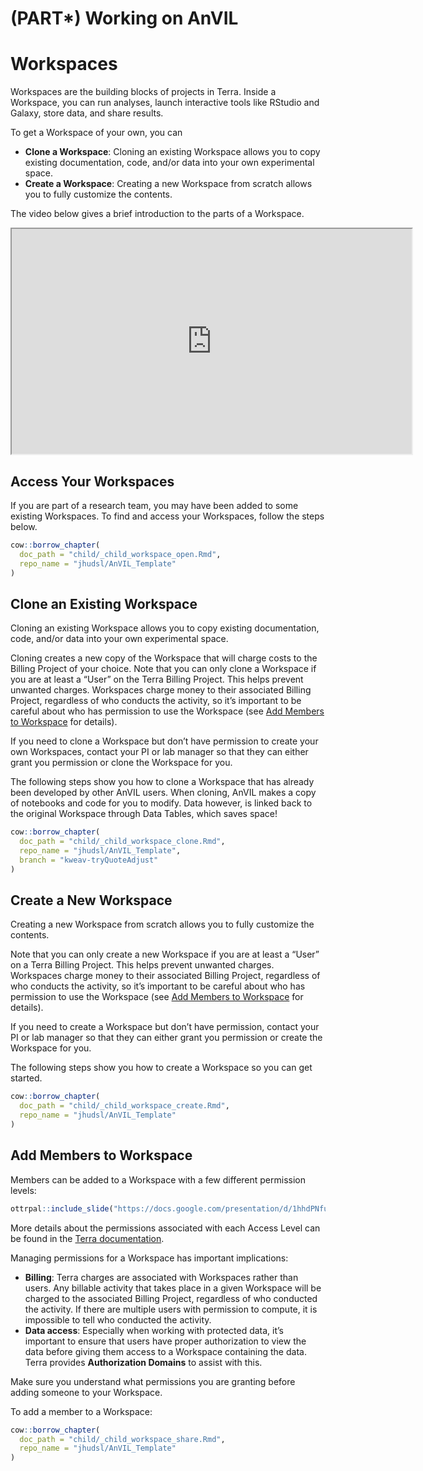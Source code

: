# (PART\*) Working on AnVIL {-}

# Workspaces

Workspaces are the building blocks of projects in Terra. Inside a Workspace, you can run analyses, launch interactive tools like RStudio and Galaxy, store data, and share results. 

To get a Workspace of your own, you can

- **Clone a Workspace**: Cloning an existing Workspace allows you to copy existing documentation, code, and/or data into your own experimental space.
- **Create a Workspace**: Creating a new Workspace from scratch allows you to fully customize the contents.

The video below gives a brief introduction to the parts of a Workspace.

<iframe src="https://drive.google.com/file/d/18WUmQfDnulHdaMlrH0Eh6kwIP3zTkaqp/preview" width="640" height="360" allow="autoplay"></iframe>

## Access Your Workspaces

If you are part of a research team, you may have been added to some existing Workspaces.  To find and access your Workspaces, follow the steps below.


```r
cow::borrow_chapter(
  doc_path = "child/_child_workspace_open.Rmd",
  repo_name = "jhudsl/AnVIL_Template"
)
```

## Clone an Existing Workspace {#clone-workspace}

Cloning an existing Workspace allows you to copy existing documentation, code, and/or data into your own experimental space.

Cloning creates a new copy of the Workspace that will charge costs to the Billing Project of your choice. Note that you can only clone a Workspace if you are at least a "User" on the Terra Billing Project.  This helps prevent unwanted charges.  Workspaces charge money to their associated Billing Project, regardless of who conducts the activity, so it's important to be careful about who has permission to use the Workspace (see [Add Members to Workspace] for details).

If you need to clone a Workspace but don't have permission to create your own Workspaces, contact your PI or lab manager so that they can either grant you permission or clone the Workspace for you.

The following steps show you how to clone a Workspace that has already been developed by other AnVIL users. When cloning, AnVIL makes a copy of notebooks and code for you to modify. Data however, is linked back to the original Workspace through Data Tables, which saves space!

```r
cow::borrow_chapter(
  doc_path = "child/_child_workspace_clone.Rmd",
  repo_name = "jhudsl/AnVIL_Template",
  branch = "kweav-tryQuoteAdjust"
)
```

## Create a New Workspace

Creating a new Workspace from scratch allows you to fully customize the contents.

Note that you can only create a new Workspace if you are at least a "User" on a Terra Billing Project.  This helps prevent unwanted charges.  Workspaces charge money to their associated Billing Project, regardless of who conducts the activity, so it's important to be careful about who has permission to use the Workspace (see [Add Members to Workspace] for details).

If you need to create a Workspace but don't have permission, contact your PI or lab manager so that they can either grant you permission or create the Workspace for you.

The following steps show you how to create a Workspace so you can get started.

```r
cow::borrow_chapter(
  doc_path = "child/_child_workspace_create.Rmd",
  repo_name = "jhudsl/AnVIL_Template"
)
```

## Add Members to Workspace

Members can be added to a Workspace with a few different permission levels:

```r
ottrpal::include_slide("https://docs.google.com/presentation/d/1hhdPNfuAhbwkl5LlNVlJiCIx_rbzVp3jSJJeksqiR5I/edit#slide=id.g117dd5f15db_0_584")
```

More details about the permissions associated with each Access Level can be found in the [Terra documentation](https://support.terra.bio/hc/en-us/articles/360025851892-Reader-writer-or-owner-Workspace-access-controls-explained).

Managing permissions for a Workspace has important implications:

- **Billing**: Terra charges are associated with Workspaces rather than users.  Any billable activity that takes place in a given Workspace will be charged to the associated Billing Project, regardless of who conducted the activity.  If there are multiple users with permission to compute, it is impossible to tell who conducted the activity.
- **Data access**: Especially when working with protected data, it’s important to ensure that users have proper authorization to view the data before giving them access to a Workspace containing the data.  Terra provides **Authorization Domains** to assist with this.

Make sure you understand what permissions you are granting before adding someone to your Workspace.

To add a member to a Workspace:

```r
cow::borrow_chapter(
  doc_path = "child/_child_workspace_share.Rmd",
  repo_name = "jhudsl/AnVIL_Template"
)
```
